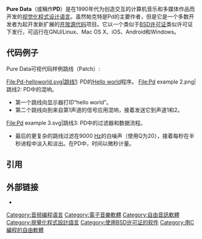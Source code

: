 {{Expand|time=2018-05-10}}
{{Infobox software
| name                   = Pure Data
| logo                   = Pure Data logo.svg
| screenshot             = Pure Data with many patches open (showing netpd project).png
| caption                = Pure Data
| author                 = {{le|米勒・帕克特|Miller Puckette}}
| latest_release_version = 0.51-2<ref name="pdinfovanilla">{{cite web |url=http://msp.ucsd.edu/software.html |title=Software by Miller Puckette |access-date=12 November 2020 |website=Miller Puckette |archive-date=2021-03-21 |archive-url=https://web.archive.org/web/20210321230019/http://msp.ucsd.edu/software.html }}</ref>
| latest_release_date    = {{Start date and age|2020|08|15}}<ref name="pdinfovanilla"/>
| genre                  = [[视觉化程式设计语言|视觉化程式设计语言]]
| license                = [[BSD许可证|类BSD许可证]]
| website                = {{URL|puredata.info}}
}}

{{Infobox programming language
| paradigm               = [[数据流程编程|数据流程]]
| license                = [[BSD许可证|BSD许可证]]
| website                = {{URL|puredata.info}}
| designers              = 米勒・帕克特
| year                   = {{start date and age|1996}}
| influenced_by          = Patcher
| latest_release_version = 0.51-2
| latest_release_date    = {{Start date and age|2020|08|15}}
| operating_system       = [[跨平台|跨平台]]
}}



'''Pure Data'''（或稱作'''PD'''）是{{link-en|米勒・帕克特|Miller Puckette}}在1990年代为创造交互的计算机音乐和多媒体作品而开发的[[视觉化程式设计语言|视觉化程式设计语言]]。虽然帕克特是Pd的主要作者，但是它是一个多数开发者为起开发新扩展的[[开放源代码|开放源代码]]项目。它以一个类似于[[BSD许可证|BSD许可证]]类似许可证下发行，可运行在GNU/Linux、Mac OS X、iOS、Android和Windows。

== 代码例子 ==
Pure Data可视代码样例跳线（Patch）:
<gallery widths="300" heights="250">
File:Pd-helloworld.svg|跳线1: PD的[[Hello_world|Hello world]]程序。
File:Pd example 2.png|跳线2: PD中的混响。
</gallery>
*第一个跳线向显示器打印“hello world”。
*第二个跳线向到来自第1声道的信号应用混响，接着发送它到声道1和2。
<gallery heights="480"  widths="360">
File:Pd example 3.svg|跳线3: PD中的过滤器和数据流程。
</gallery>
*最后的更复杂的跳线过滤在9000 [[Hertz|Hz]]的白噪声（使用Q为20），接着每秒在半秒进程中淡入和淡出。在PD中，时间以微秒计量。

==引用==
{{reflist}}

==外部链接==
*{{official}}

[[Category:音频编程语言|Category:音频编程语言]]
[[Category:電子音樂軟體|Category:電子音樂軟體]]
[[Category:自由音訊軟體|Category:自由音訊軟體]]
[[Category:視覺化程式設計語言|Category:視覺化程式設計語言]]
[[Category:使用BSD许可证的软件|Category:使用BSD许可证的软件]]
[[Category:用C編程的自由軟體|Category:用C編程的自由軟體]]